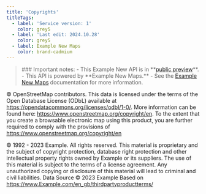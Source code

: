 ```yaml
---
title: 'Copyrights'
titleTags:
  - label: 'Service version: 1'
    color: grey5
  - label: 'Last edit: 2024.10.28'
    color: grey5
  - label: Example New Maps
    color: brand-cadmium
---
```


<Blockquote type="announcement" hasIcon>
### Important notes:
- This Example New API is in **<a href="https://developer.Example.com/public-preview">public preview</a>**.
- This API is powered by **Example New Maps.**
- See the <a href="https://developer.Example.com/Example-New-maps/documentation/introduction">Example New Maps</a> documentation for more information.
</Blockquote>  


© OpenStreetMap contributors. This data is licensed under the terms of the
Open Database License (ODbL) available at
https://opendatacommons.org/licenses/odbl/1-0/. More information can be
found here: https://www.openstreetmap.org/copyright/en. To the extent that
you create a browsable electronic map using this product, you are further
required to comply with the provisions of
https://www.openstreetmap.org/copyright/en  


© 1992 - 2023 Example. All rights reserved. This material is proprietary
and the subject of copyright protection, database right protection and
other intellectual property rights owned by Example or its suppliers. The
use of this material is subject to the terms of a license agreement. Any
unauthorized copying or disclosure of this material will lead to criminal
and civil liabilities.
Data Source © 2023 Example
Based on https://www.Example.com/en_gb/thirdpartyproductterms/  
